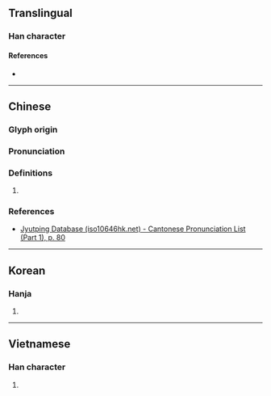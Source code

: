 {{character info}}
==Translingual==

===Han character===
{{Han char|rn=30|rad=口|as=08|sn=11|four=|canj=RBDU|ids=⿰口乳}}

====References====
* {{Han ref|kx=0194.220|dkj=03793|dj=0414.270|hdz=10643.050|uh=5542|ud=21826}}

----

==Chinese==
{{zh-forms}}

===Glyph origin===
{{Han etym}}

===Pronunciation===
{{zh-pron
|m=nǒu
|c=nau5,lau5
|mc=y
|oc=y
|cat=
}}

===Definitions===
{{zh-hanzi}}

# {{rfdef|zh|sort=口08}}

===References===
* [http://www.iso10646hk.net/jp/document/download.jsp Jyutping Database (iso10646hk.net) - Cantonese Pronunciation List (Part 1), p. 80]

----

==Korean==

===Hanja===
{{ko-hanja|hangeul=뇨|rv=nyo|mr=nyo}}

# {{rfdef|ko|sort=口08}}

----

==Vietnamese==

===Han character===
{{vi-readings|reading=nhổ|rs=口08}}

# {{rfdef|vi|sort=口08}}